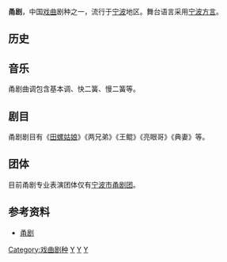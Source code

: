 {{Multiple issues|
{{Update|time=2020-12-27T15:17:58+00:00}}
{{No footnotes|time=2020-12-27T15:17:58+00:00}}
}}
{{中国国家级非物质文化遗产
|名称 = 甬剧
|图片 =
|申报地区或单位 = [[浙江省|浙江省]][[宁波市|宁波市]]
|序号 = 708
|编号项目 = IV-107
|登录时间 = 2008年
|备注 = 
|分类 = 传统戏剧
|省区市 = 浙江
}}

'''甬剧'''，中国[[戏曲|戏曲]]剧种之一，流行于[[宁波|宁波]]地区。舞台语言采用[[宁波话|宁波方言]]。

== 历史 ==

== 音乐 ==
甬剧曲调包含基本调、快二簧、慢二簧等。

== 剧目 ==
甬剧剧目有《[[田螺姑娘|田螺姑娘]]》《两兄弟》《王鲲》《亮眼哥》《典妻》等。

== 团体 ==
目前甬剧专业表演团体仅有[[宁波市甬剧团|宁波市甬剧团]]。

== 参考资料 ==
*[https://web.archive.org/web/20090213024717/http://202.107.212.152/fwzwh/index.php?option=com_content&task=view&id=231&Itemid=59 甬剧]{{中国各地戏剧}}

[[Category:戏曲剧种|Category:戏曲剧种]]
[[Category:戏曲剧种|Y]]
[[Category:浙江戏曲|Y]]
[[Category:宁波非物质文化遗产|Y]]
{{戏曲小作品}}